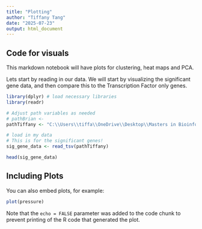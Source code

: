 ```yaml
---
title: "Plotting"
author: "Tiffany Tang"
date: "2025-07-23"
output: html_document
---
```


## Code for visuals

This markdown notebook will have plots for clustering, heat maps and PCA.

Lets start by reading in our data. 
We will start by visualizing the significant gene data, and then compare this to the Transcription Factor only genes.

```r
library(dplyr) # load necessary libraries
library(readr)

# Adjust path variables as needed
# pathBrian <- 
pathTiffany <- "C:\\Users\\tiffa\\OneDrive\\Desktop\\Masters in Bioinformatics\\Transcriptomics\\Final\\significant_genes_limma.csv"

# load in my data
# This is for the significant genes!
sig_gene_data <- read_tsv(pathTiffany)

head(sig_gene_data)
```

## Including Plots

You can also embed plots, for example:

```r
plot(pressure)
```

Note that the `echo = FALSE` parameter was added to the code chunk to prevent printing of the R code that generated the plot.

